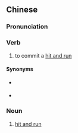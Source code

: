 ==Chinese==
{{zh-forms|type=22}}
{{wikipedia|lang=zh}}

===Pronunciation===
{{zh-pron
|m=zhàoshì táoyì
|c=siu6 si6 tou4 jat6
|cat=v,n
}}

===Verb===
{{zh-verb}}

# to commit a [[hit and run]]

====Synonyms====
* {{qualifier|abbreviation}} {{zh-l|肇逃}}
* {{zh-l|撞人逃逸}}

===Noun===
{{zh-noun}}

# [[hit and run]]